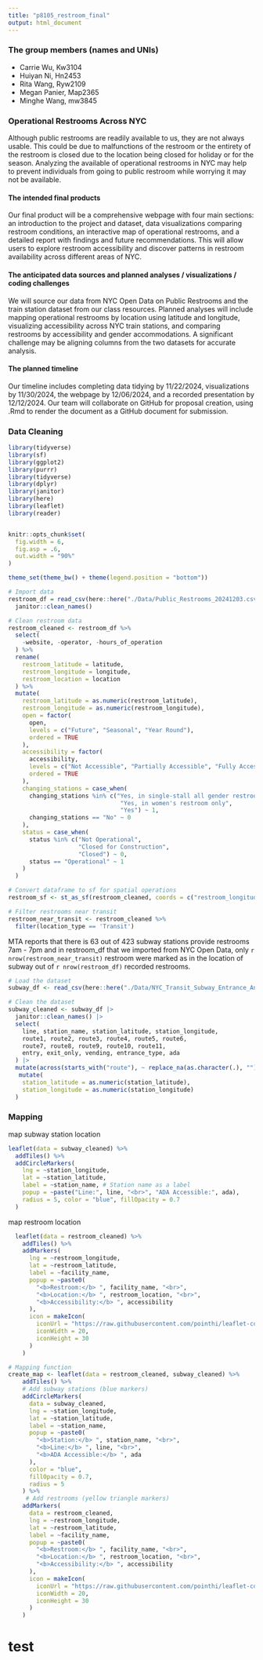 ```yaml
---
title: "p8105_restroom_final"
output: html_document
---
```

### The group members (names and UNIs) 

* Carrie Wu, Kw3104
* Huiyan Ni, Hn2453
* Rita Wang, Ryw2109
* Megan Panier, Map2365
* Minghe Wang, mw3845

### Operational Restrooms Across NYC
Although public restrooms are readily available to us, they are not always usable. This could be due to malfunctions of the restroom or the entirety of the restroom is closed due to the location being closed for holiday or for the season. Analyzing the available of operational restrooms in NYC may help to prevent individuals from going to public restroom while worrying it may not be available.

#### The intended final products 
Our final product will be a comprehensive webpage with four main sections: an introduction to the project and dataset, data visualizations comparing restroom conditions, an interactive map of operational restrooms, and a detailed report with findings and future recommendations. This will allow users to explore restroom accessibility and discover patterns in restroom availability across different areas of NYC. 

#### The anticipated data sources and planned analyses / visualizations / coding challenges
We will source our data from NYC Open Data on Public Restrooms and the train station dataset from our class resources. Planned analyses will include mapping operational restrooms by location using latitude and longitude, visualizing accessibility across NYC train stations, and comparing restrooms by accessibility and gender accommodations. A significant challenge may be aligning columns from the two datasets for accurate analysis.

#### The planned timeline 
Our timeline includes completing data tidying by 11/22/2024, visualizations by 11/30/2024, the webpage by 12/06/2024, and a recorded presentation by 12/12/2024. Our team will collaborate on GitHub for proposal creation, using .Rmd to render the document as a GitHub document for submission.

### Data Cleaning

```r
library(tidyverse)
library(sf)
library(ggplot2)
library(purrr)
library(tidyverse)
library(dplyr)
library(janitor)
library(here)
library(leaflet)
library(reader)


knitr::opts_chunk$set(
  fig.width = 6,
  fig.asp = .6,
  out.width = "90%"
)

theme_set(theme_bw() + theme(legend.position = "bottom"))
```

```r
# Import data
restroom_df = read_csv(here::here("./Data/Public_Restrooms_20241203.csv")) %>%
  janitor::clean_names()

# Clean restroom data
restroom_cleaned <- restroom_df %>% 
  select(
    -website, -operator, -hours_of_operation
  ) %>% 
  rename(
    restroom_latitude = latitude,
    restroom_longitude = longitude,
    restroom_location = location
  ) %>% 
  mutate(
    restroom_latitude = as.numeric(restroom_latitude),
    restroom_longitude = as.numeric(restroom_longitude),
    open = factor(
      open,
      levels = c("Future", "Seasonal", "Year Round"),
      ordered = TRUE
    ),
    accessibility = factor(
      accessibility,
      levels = c("Not Accessible", "Partially Accessible", "Fully Accessible"),
      ordered = TRUE
    ),
    changing_stations = case_when(
      changing_stations %in% c("Yes, in single-stall all gender restroom only",
                                "Yes, in women's restroom only",
                                "Yes") ~ 1,
      changing_stations == "No" ~ 0
    ),
    status = case_when(
      status %in% c("Not Operational",
                    "Closed for Construction",
                    "Closed") ~ 0,
      status == "Operational" ~ 1
    )
  )

# Convert dataframe to sf for spatial operations
restroom_sf <- st_as_sf(restroom_cleaned, coords = c("restroom_longitude", "restroom_latitude"), crs = 4326)

# Filter restrooms near transit
restroom_near_transit <- restroom_cleaned %>% 
  filter(location_type == 'Transit')
```

MTA reports that there is 63 out of 423 subway stations provide restrooms 7am - 7pm and in restroom_df that we imported from NYC Open Data, only `r nrow(restroom_near_transit)` restroom were marked as in the location of subway out of `r nrow(restroom_df)` recorded restrooms.


```r
# Load the dataset
subway_df <- read_csv(here::here("./Data/NYC_Transit_Subway_Entrance_And_Exit_Data.csv"))

# Clean the dataset
subway_cleaned <- subway_df |>
  janitor::clean_names() |> 
  select(
    line, station_name, station_latitude, station_longitude, 
    route1, route2, route3, route4, route5, route6, 
    route7, route8, route9, route10, route11, 
    entry, exit_only, vending, entrance_type, ada
  ) |> 
  mutate(across(starts_with("route"), ~ replace_na(as.character(.), ""))) |>
   mutate(
    station_latitude = as.numeric(station_latitude),
    station_longitude = as.numeric(station_longitude)
  )
```


### Mapping 
map subway station location
```r
leaflet(data = subway_cleaned) %>%
  addTiles() %>% 
  addCircleMarkers(
    lng = ~station_longitude, 
    lat = ~station_latitude, 
    label = ~station_name, # Station name as a label
    popup = ~paste("Line:", line, "<br>", "ADA Accessible:", ada), 
    radius = 5, color = "blue", fillOpacity = 0.7
  )
```

map restroom location
```r
  leaflet(data = restroom_cleaned) %>%
    addTiles() %>% 
    addMarkers(
      lng = ~restroom_longitude,
      lat = ~restroom_latitude,
      label = ~facility_name,
      popup = ~paste0(
        "<b>Restroom:</b> ", facility_name, "<br>",
        "<b>Location:</b> ", restroom_location, "<br>",
        "<b>Accessibility:</b> ", accessibility
      ),
      icon = makeIcon(
        iconUrl = "https://raw.githubusercontent.com/pointhi/leaflet-color-markers/master/img/marker-icon-yellow.png",
        iconWidth = 20,
        iconHeight = 30
      )
    )
```

```r
# Mapping function
create_map <- leaflet(data = restroom_cleaned, subway_cleaned) %>%
    addTiles() %>% 
    # Add subway stations (blue markers)
    addCircleMarkers(
      data = subway_cleaned,
      lng = ~station_longitude,
      lat = ~station_latitude,
      label = ~station_name,
      popup = ~paste0(
        "<b>Station:</b> ", station_name, "<br>",
        "<b>Line:</b> ", line, "<br>",
        "<b>ADA Accessible:</b> ", ada
      ),
      color = "blue",
      fillOpacity = 0.7,
      radius = 5
    ) %>% 
     # Add restrooms (yellow triangle markers)
    addMarkers(
      data = restroom_cleaned,
      lng = ~restroom_longitude,
      lat = ~restroom_latitude,
      label = ~facility_name,
      popup = ~paste0(
        "<b>Restroom:</b> ", facility_name, "<br>",
        "<b>Location:</b> ", restroom_location, "<br>",
        "<b>Accessibility:</b> ", accessibility
      ),
      icon = makeIcon(
        iconUrl = "https://raw.githubusercontent.com/pointhi/leaflet-color-markers/master/img/marker-icon-yellow.png",
        iconWidth = 20,
        iconHeight = 30
      )
    )

```

# test